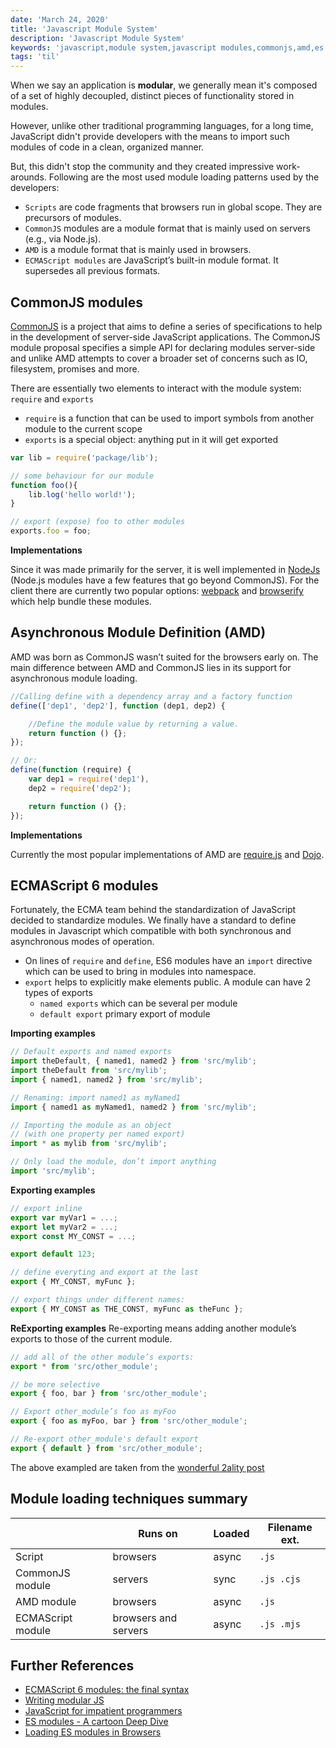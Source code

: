 ```yaml
---
date: 'March 24, 2020'
title: 'Javascript Module System'
description: 'Javascript Module System'
keywords: 'javascript,module system,javascript modules,commonjs,amd,es modules,iffe'
tags: 'til'
---
```


When we say an application is **modular**, we generally mean it's composed of a set of highly decoupled, distinct pieces of functionality stored in modules.

However, unlike other traditional programming languages, for a long time, JavaScript didn't provide developers with the means to import such modules of code in a clean, organized manner.

But, this didn't stop the community and they created impressive work-arounds. Following are the most used module loading patterns used by the developers:

- `Scripts` are code fragments that browsers run in global scope. They are precursors of modules.
- `CommonJS` modules are a module format that is mainly used on servers (e.g., via Node.js).
- `AMD` is a module format that is mainly used in browsers.
- `ECMAScript modules` are JavaScript’s built-in module format. It supersedes all previous formats.

## CommonJS modules

[CommonJS](http://www.commonjs.org/) is a project that aims to define a series of specifications to help in the development of server-side JavaScript applications.
The CommonJS module proposal specifies a simple API for declaring modules server-side and unlike AMD attempts to cover a broader set of concerns such as IO, filesystem, promises and more.

There are essentially two elements to interact with the module system: `require` and `exports`

- `require` is a function that can be used to import symbols from another module to the current scope
- `exports` is a special object: anything put in it will get exported

```JavaScript
var lib = require('package/lib');

// some behaviour for our module
function foo(){
    lib.log('hello world!');
}

// export (expose) foo to other modules
exports.foo = foo;
```

**Implementations**

Since it was made primarily for the server, it is well implemented in [NodeJs](https://nodejs.org/api/modules.html) (Node.js modules have a few features that go beyond CommonJS).
For the client there are currently two popular options: [webpack](https://webpack.github.io/docs/commonjs.html) and [browserify](http://browserify.org/index.html) which help bundle these modules.

## Asynchronous Module Definition (AMD)

AMD was born as CommonJS wasn’t suited for the browsers early on. The main difference between AMD and CommonJS lies in its support for asynchronous module loading.

```JavaScript
//Calling define with a dependency array and a factory function
define(['dep1', 'dep2'], function (dep1, dep2) {

    //Define the module value by returning a value.
    return function () {};
});

// Or:
define(function (require) {
    var dep1 = require('dep1'),
    dep2 = require('dep2');

    return function () {};
});
```

**Implementations**

Currently the most popular implementations of AMD are [require.js](http://requirejs.org/) and [Dojo](https://dojotoolkit.org/).

## ECMAScript 6 modules

Fortunately, the ECMA team behind the standardization of JavaScript decided to standardize modules. We finally have a standard to define modules in Javascript
which compatible with both synchronous and asynchronous modes of operation.

- On lines of `require` and `define`, ES6 modules have an `import` directive which can be used to bring in modules into namespace.
- `export` helps to explicitly make elements public. A module can have 2 types of exports
  - `named exports` which can be several per module
  - `default export` primary export of module

**Importing examples**

```JavaScript
// Default exports and named exports
import theDefault, { named1, named2 } from 'src/mylib';
import theDefault from 'src/mylib';
import { named1, named2 } from 'src/mylib';

// Renaming: import named1 as myNamed1
import { named1 as myNamed1, named2 } from 'src/mylib';

// Importing the module as an object
// (with one property per named export)
import * as mylib from 'src/mylib';

// Only load the module, don’t import anything
import 'src/mylib';
```

**Exporting examples**

```JavaScript
// export inline
export var myVar1 = ...;
export let myVar2 = ...;
export const MY_CONST = ...;

export default 123;

// define everyting and export at the last
export { MY_CONST, myFunc };

// export things under different names:
export { MY_CONST as THE_CONST, myFunc as theFunc };
```

**ReExporting examples**
Re-exporting means adding another module’s exports to those of the current module.

```JavaScript
// add all of the other module’s exports:
export * from 'src/other_module';

// be more selective
export { foo, bar } from 'src/other_module';

// Export other_module’s foo as myFoo
export { foo as myFoo, bar } from 'src/other_module';

// Re-export other_module's default export
export { default } from 'src/other_module';
```

The above exampled are taken from the [wonderful 2ality post](https://2ality.com/2014/09/es6-modules-final.html#fn1)

## Module loading techniques summary

|                   | **Runs on**          | **Loaded** | **Filename ext.** |
| ----------------- | -------------------- | ---------- | ----------------- |
| Script            | browsers             | async      | `.js`             |
| CommonJS module   | servers              | sync       | `.js .cjs`        |
| AMD module        | browsers             | async      | `.js`             |
| ECMAScript module | browsers and servers | async      | `.js .mjs`        |

## Further References

- [ECMAScript 6 modules: the final syntax](https://2ality.com/2014/09/es6-modules-final.html#fn1)
- [Writing modular JS](https://addyosmani.com/writing-modular-js/)
- [JavaScript for impatient programmers](https://exploringjs.com/impatient-js/toc.html)
- [ES modules - A cartoon Deep Dive](https://hacks.mozilla.org/2018/03/es-modules-a-cartoon-deep-dive/)
- [Loading ES modules in Browsers](https://www.sitepoint.com/using-es-modules/)
